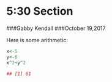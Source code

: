# 5:30 Section

###Gabby Kendall
###October 19,2017
 
Here is some arithmetic:
 
```r
x<-5
y<-6
x^2+y^2
```

```r
## [1] 61
```
